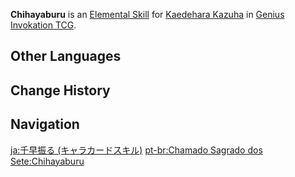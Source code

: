 {{About|the Character Card Skill for [[Genius Invokation TCG]]|the Playable Character Talent|Chihayaburu}}
{{Genius Invokation TCG Skill Infobox
|title      = Chihayaburu
|image      = Chihayaburu Character Card Skill.png
|type       = Elemental Skill
|character  = Kaedehara Kazuha
|matching   = 3
|element    = Anemo
|effect     = Deals 1 {{Color|Anemo DMG}}, attaches '''Midare Ranzan''' to this character. If this skill triggers Swirl, '''Midare Ranzan''' is converted to the Swirled Element.<br>'''After the Skill DMG is finalized:''' Your team switches to the next character.<br><br>'''Midare Ranzan'''<br>'''The next time you use Switch Character to switch to the character to which this is attached:''' This switch is considered a '''Fast Action''' rather than a '''Combat Action'''.<br>'''Before you choose an action:''' If the character to which this is attached is your active character, they immediately use a Normal Attack. The '''Physical DMG''' this Normal Attack would deal is converted to {{color|Anemo DMG}}. Once finalized, this effect is removed.
|order      = 2
}}
'''Chihayaburu''' is an [[Character Card Elemental Skill|Elemental Skill]] for [[Kaedehara Kazuha (Character Card)|Kaedehara Kazuha]] in [[Genius Invokation TCG]].

==Other Languages==
{{Other Languages|Chihayaburu}}

==Change History==
{{Change History|3.8}}

==Navigation==
{{Genius Invokation TCG Skill Navbox|Kaedehara Kazuha}}

[[ja:千早振る (キャラカードスキル)]]
[[pt-br:Chamado Sagrado dos Sete:Chihayaburu]]